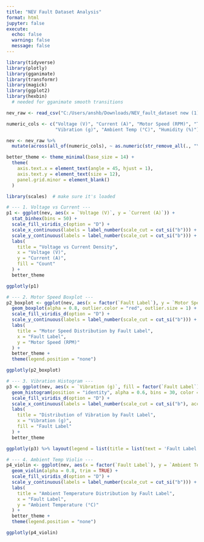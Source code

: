 ```yaml
---
title: "NEV Fault Dataset Analysis"
format: html
jupyter: false
execute:
  echo: false
  warning: false
  message: false
---
```


```r
library(tidyverse)
library(plotly)
library(gganimate)
library(transformr)
library(magick)
library(ggplot2)
library(hexbin)
  # needed for gganimate smooth transitions

nev_raw <- read_csv("C:/Users/anshb/Downloads/NEV_fault_dataset new (1).csv", col_types = cols(.default = "c"))

numeric_cols <- c("Voltage (V)", "Current (A)", "Motor Speed (RPM)", "Temperature (°C)", 
                  "Vibration (g)", "Ambient Temp (°C)", "Humidity (%)")

nev <- nev_raw %>%
  mutate(across(all_of(numeric_cols), ~ as.numeric(str_remove_all(., "\\."))))

better_theme <- theme_minimal(base_size = 14) +
  theme(
    axis.text.x = element_text(angle = 45, hjust = 1),
    axis.text.y = element_text(size = 12),
    panel.grid.minor = element_blank()
  )
```



```r
library(scales)  # make sure it's loaded

# --- 1. Voltage vs Current ---
p1 <- ggplot(nev, aes(x = `Voltage (V)`, y = `Current (A)`)) +
  stat_binhex(bins = 50) +
  scale_fill_viridis_c(option = "D") +
  scale_x_continuous(labels = label_number(scale_cut = cut_si("b"))) +
  scale_y_continuous(labels = label_number(scale_cut = cut_si("b"))) +
  labs(
    title = "Voltage vs Current Density",
    x = "Voltage (V)",
    y = "Current (A)",
    fill = "Count"
  ) +
  better_theme

ggplotly(p1)

# --- 2. Motor Speed Boxplot ---
p2_boxplot <- ggplot(nev, aes(x = factor(`Fault Label`), y = `Motor Speed (RPM)`, fill = factor(`Fault Label`))) +
  geom_boxplot(alpha = 0.8, outlier.color = "red", outlier.size = 1) +
  scale_fill_viridis_d(option = "D") +
  scale_y_continuous(labels = label_number(scale_cut = cut_si("b"))) +
  labs(
    title = "Motor Speed Distribution by Fault Label",
    x = "Fault Label",
    y = "Motor Speed (RPM)"
  ) +
  better_theme +
  theme(legend.position = "none")

ggplotly(p2_boxplot)

# --- 3. Vibration Histogram ---
p3 <- ggplot(nev, aes(x = `Vibration (g)`, fill = factor(`Fault Label`))) +
  geom_histogram(position = "identity", alpha = 0.6, bins = 30, color = "black") +
  scale_fill_viridis_d(option = "D") +
  scale_x_continuous(labels = label_number(scale_cut = cut_si("b"), accuracy = 0.01)) +
  labs(
    title = "Distribution of Vibration by Fault Label",
    x = "Vibration (g)",
    fill = "Fault Label"
  ) +
  better_theme

ggplotly(p3) %>% layout(legend = list(title = list(text = 'Fault Label')))

# --- 4. Ambient Temp Violin ---
p4_violin <- ggplot(nev, aes(x = factor(`Fault Label`), y = `Ambient Temp (°C)`, fill = factor(`Fault Label`))) +
  geom_violin(alpha = 0.8, trim = TRUE) +
  scale_fill_viridis_d(option = "D") +
  scale_y_continuous(labels = label_number(scale_cut = cut_si("b"))) +
  labs(
    title = "Ambient Temperature Distribution by Fault Label",
    x = "Fault Label",
    y = "Ambient Temperature (°C)"
  ) +
  better_theme +
  theme(legend.position = "none")

ggplotly(p4_violin)
```
